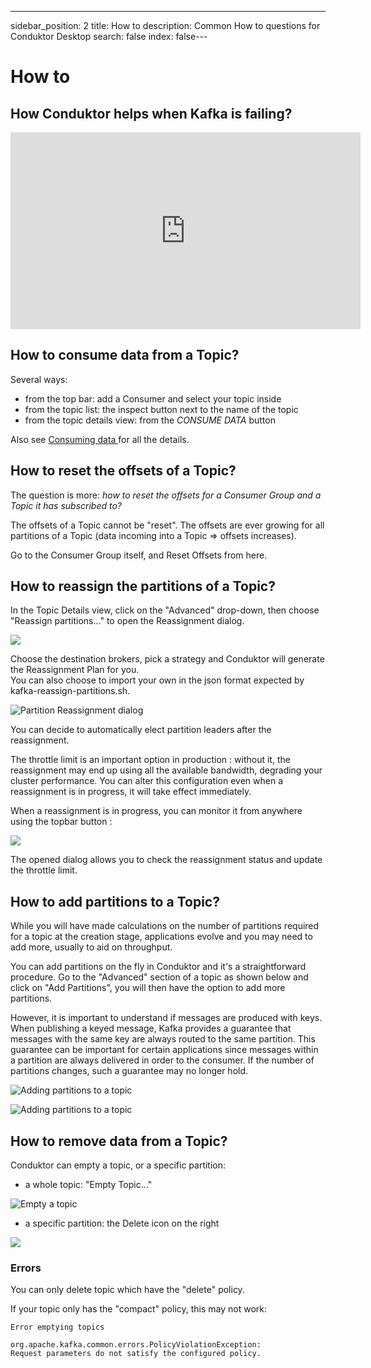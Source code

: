 ---
sidebar_position: 2
title: How to
description: Common How to questions for Conduktor Desktop
search: false
index: false---

# How to

## How Conduktor helps when Kafka is failing?

<iframe width="560" height="315" src="https://www.youtube.com/embed/ZJTw2-GVr-4" title="YouTube video player" frameBorder="0" allow="accelerometer; autoplay; clipboard-write; encrypted-media; gyroscope; picture-in-picture" allowFullScreen></iframe>

## How to consume data from a Topic?

Several ways:

- from the top bar: add a Consumer and select your topic inside
- from the topic list: the inspect button next to the name of the topic
- from the topic details view: from the _CONSUME DATA_ button

Also see [Consuming data ](/desktop/features/consuming-data/)for all the details.

## How to reset the offsets of a Topic?

The question is more: _how to reset the offsets for a Consumer Group and a Topic it has subscribed to?_

The offsets of a Topic cannot be "reset". The offsets are ever growing for all partitions of a Topic (data incoming into a Topic => offsets increases).&#x20;

Go to the Consumer Group itself, and Reset Offsets from here.

## How to reassign the partitions of a Topic?

In the Topic Details view, click on the "Advanced" drop-down, then choose "Reassign partitions..." to open the Reassignment dialog.

![](../../assets/topic-reassign-dropdown.png)

Choose the destination brokers, pick a strategy and Conduktor will generate the Reassignment Plan for you.\
You can also choose to import your own in the json format expected by kafka-reassign-partitions.sh.

![Partition Reassignment dialog](../../assets/reassignment-not-started.png)

You can decide to automatically elect partition leaders after the reassignment.

The throttle limit is an important option in production : without it, the reassignment may end up using all the available bandwidth, degrading your cluster performance. You can alter this configuration even when a reassignment is in progress, it will take effect immediately.

When a reassignment is in progress, you can monitor it from anywhere using the topbar button :&#x20;

![](../../assets/current-reassignment-topbar.png)

The opened dialog allows you to check the reassignment status and update the throttle limit.

## How to add partitions to a Topic?

While you will have made calculations on the number of partitions required for a topic at the creation stage, applications evolve and you may need to add more, usually to aid on throughput.

&#x20;You can add partitions on the fly in Conduktor and it's a straightforward procedure. Go to the "Advanced" section of a topic as shown below and click on "Add Partitions", you will then have the option to add more partitions.

However, it is important to understand if messages are produced with keys. When publishing a keyed message, Kafka provides a guarantee that messages with the same key are always routed to the same partition. This guarantee can be important for certain applications since messages within a partition are always delivered in order to the consumer. If the number of partitions changes, such a guarantee may no longer hold.&#x20;

![Adding partitions to a topic](<../../assets/image (54).png>)

![Adding partitions to a topic](<../../assets/image (53).png>)

## How to remove data from a Topic?

Conduktor can empty a topic, or a specific partition:

- a whole topic: "Empty Topic..."

![Empty a topic](../../assets/screenshot-2021-02-23-at-18.30.22.png)

- a specific partition: the Delete icon on the right

![](../../assets/screenshot-2021-02-23-at-18.31.05.png)

### Errors

You can only delete topic which have the "delete" policy.

If your topic only has the "compact" policy, this may not work:&#x20;

```
Error emptying topics

org.apache.kafka.common.errors.PolicyViolationException:
Request parameters do not satisfy the configured policy.
```
